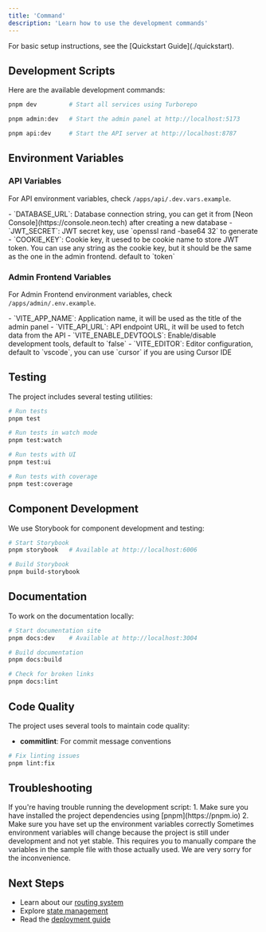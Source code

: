 ```yaml
---
title: 'Command'
description: 'Learn how to use the development commands'
---
```


<Note>
  For basic setup instructions, see the [Quickstart Guide](./quickstart).
</Note>

## Development Scripts

Here are the available development commands:

<CodeGroup>

```bash Start all services
pnpm dev         # Start all services using Turborepo
```

```bash Start admin panel only
pnpm admin:dev   # Start the admin panel at http://localhost:5173
```

```bash Start API only
pnpm api:dev     # Start the API server at http://localhost:8787
```

</CodeGroup>

## Environment Variables

### API Variables

For API environment variables, check `/apps/api/.dev.vars.example`.

<Accordion title="Available Environment Variables for API">
  - `DATABASE_URL`: Database connection string, you can get it from [Neon Console](https://console.neon.tech)
    after creating a new database
  - `JWT_SECRET`: JWT secret key, use `openssl rand -base64 32` to generate
  - `COOKIE_KEY`: Cookie key, it uesed to be cookie name to store JWT token.
    You can use any string as the cookie key, but it should be the same as the one in the admin frontend.
    default to `token`
</Accordion>

### Admin Frontend Variables

For Admin Frontend environment variables, check `/apps/admin/.env.example`.

<Accordion title="Available Environment Variables for Admin Frontend">
  - `VITE_APP_NAME`: Application name, it will be used as the title of the admin panel
  - `VITE_API_URL`: API endpoint URL, it will be used to fetch data from the API
  - `VITE_ENABLE_DEVTOOLS`: Enable/disable development tools, default to `false`
  - `VITE_EDITOR`: Editor configuration, default to `vscode`, you can use `cursor` if you are using Cursor IDE
</Accordion>

## Testing

The project includes several testing utilities:

```bash
# Run tests
pnpm test

# Run tests in watch mode
pnpm test:watch

# Run tests with UI
pnpm test:ui

# Run tests with coverage
pnpm test:coverage
```

## Component Development

We use Storybook for component development and testing:

```bash
# Start Storybook
pnpm storybook   # Available at http://localhost:6006

# Build Storybook
pnpm build-storybook
```

## Documentation

To work on the documentation locally:

```bash
# Start documentation site
pnpm docs:dev    # Available at http://localhost:3004

# Build documentation
pnpm docs:build

# Check for broken links
pnpm docs:lint
```

## Code Quality

The project uses several tools to maintain code quality:

- **commitlint**: For commit message conventions

```bash
# Fix linting issues
pnpm lint:fix
```

## Troubleshooting

<AccordionGroup>
  <Accordion title="Can't run the development script">
    If you're having trouble running the development script:
    1. Make sure you have installed the project dependencies using [pnpm](https://pnpm.io)
    2. Make sure you have set up the environment variables correctly
    <Warning>
    Sometimes environment variables will change because the project is still under development and not yet stable.
    This requires you to manually compare the variables in the sample file with those actually used. We are very sorry for the inconvenience.
    </Warning>
  </Accordion>
</AccordionGroup>

## Next Steps

- Learn about our [routing system](./routing)
- Explore [state management](./state-management)
- Read the [deployment guide](./deploy)
